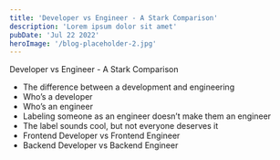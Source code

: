 ```yaml
---
title: 'Developer vs Engineer - A Stark Comparison'
description: 'Lorem ipsum dolor sit amet'
pubDate: 'Jul 22 2022'
heroImage: '/blog-placeholder-2.jpg'
---
```




Developer vs Engineer - A Stark Comparison
- The difference between a development and engineering
- Who’s a developer
- Who’s an engineer
- Labeling someone as an engineer doesn’t make them an engineer
- The label sounds cool, but not everyone deserves it
- Frontend Developer vs Frontend Engineer
- Backend Developer vs Backend Engineer

